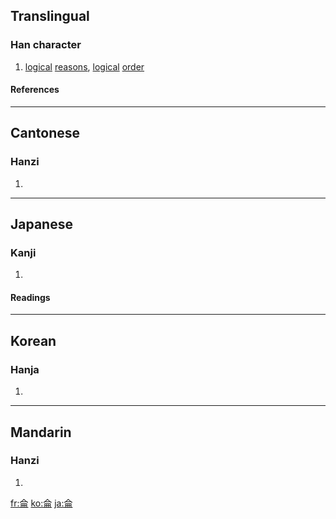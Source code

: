 {{see|仑}}

==Translingual==
===Han character===
{{Han char|rn=9|rad=人|as=06|sn=8|four=8022<sub>7</sub>|canj=人一月廿 (OMBT)}}
# [[logical]] [[reason]]s, [[logical]] [[order]]
====References====
{{Han ref|kx=0102.100|dkj=00599|dj=0216.090|hdz=10143.010|uh=4F96|ud=20374|bh=A8DA|bd=43226}}
----
==Cantonese==
===Hanzi===
{{yue-hanzi|jyut=|y=leun4}}
# {{defn|Cantonese}}
----
==Japanese==
===Kanji===
{{ja-kanji|grade=|rs=人06}}
# {{defn|Japanese}} 
====Readings====
{{ja-readings|on=[[ろん]] (ron), [[りん]] (rin)|kun=[[おもう]] (omou), [[ついずる]] (tsuizuru), [[まるい]] (marui)}}
----
==Korean==
===Hanja===
{{ko-hanja|hangeul=륜>윤|eumhun=|rv=ryun>yun|mr=ryun>yun|y=lyun>yun}}
# {{defn|Korean}}
----
==Mandarin==
===Hanzi===
{{cmn-hanzi|sim=仑|pin=[[lún]] ([[lun2]])|wg=lun<sup>2</sup>}}
# {{defn|Mandarin}}

[[fr:侖]]
[[ko:侖]]
[[ja:侖]]